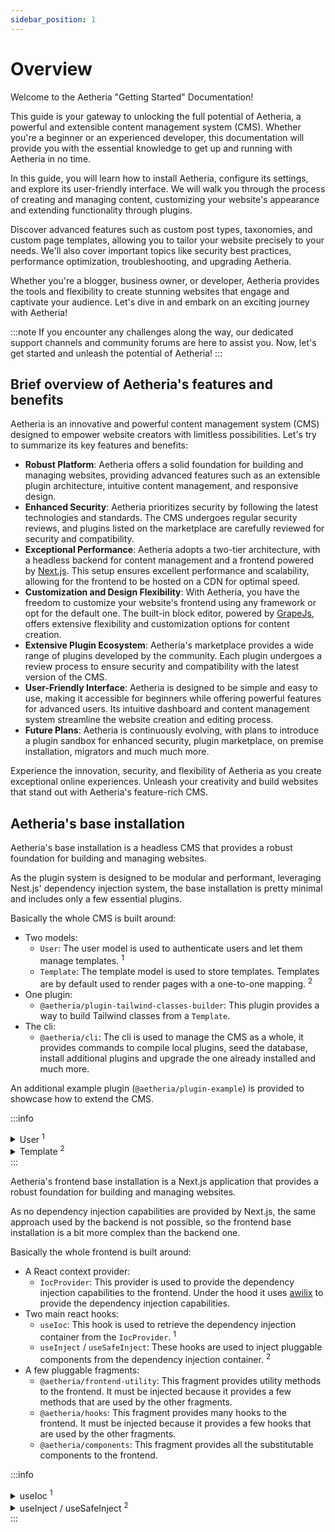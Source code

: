 ```yaml
---
sidebar_position: 1
---
```



# Overview

Welcome to the Aetheria "Getting Started" Documentation!

This guide is your gateway to unlocking the full potential of Aetheria, a powerful and extensible content management
system (CMS).
Whether you're a beginner or an experienced developer, this documentation will provide you with the essential knowledge
to get up and running with Aetheria in no time.

In this guide, you will learn how to install Aetheria, configure its settings, and explore its user-friendly interface.
We will walk you through the process of creating and managing content, customizing your website's appearance and
extending functionality through plugins.

Discover advanced features such as custom post types, taxonomies, and custom page templates, allowing you to tailor your
website precisely to your needs.
We'll also cover important topics like security best practices, performance optimization, troubleshooting, and upgrading
Aetheria.

Whether you're a blogger, business owner, or developer, Aetheria provides the tools and flexibility to create stunning
websites that engage and captivate your audience.
Let's dive in and embark on an exciting journey with Aetheria!

:::note
If you encounter any challenges along the way, our dedicated support channels and community forums are here to
assist you. Now, let's get started and unleash the potential of Aetheria!
:::

## Brief overview of Aetheria's features and benefits

Aetheria is an innovative and powerful content management system (CMS) designed to empower website creators with
limitless possibilities.
Let's try to summarize its key features and benefits:

- **Robust Platform**: Aetheria offers a solid foundation for building and managing websites, providing advanced
  features such as an extensible plugin architecture, intuitive content management, and responsive design.
- **Enhanced Security**: Aetheria prioritizes security by following the latest technologies and standards.
  The CMS undergoes regular security reviews, and plugins listed on the marketplace are carefully reviewed for security
  and compatibility.
- **Exceptional Performance**: Aetheria adopts a two-tier architecture, with a headless backend for content management
  and a frontend powered by [Next.js](https://nextjs.org/).
  This setup ensures excellent performance and scalability, allowing for the frontend to be hosted on a CDN for optimal
  speed.
- **Customization and Design Flexibility**: With Aetheria, you have the freedom to customize your website's frontend
  using any framework or opt for the default one.
  The built-in block editor, powered by [GrapeJs](https://grapesjs.com/), offers extensive flexibility and customization
  options for content creation.
- **Extensive Plugin Ecosystem**: Aetheria's marketplace provides a wide range of plugins developed by the community.
  Each plugin undergoes a review process to ensure security and compatibility with the latest version of the CMS.
- **User-Friendly Interface**: Aetheria is designed to be simple and easy to use, making it accessible for beginners
  while offering powerful features for advanced users.
  Its intuitive dashboard and content management system streamline the website creation and editing process.
- **Future Plans**: Aetheria is continuously evolving, with plans to introduce a plugin sandbox for enhanced security,
  plugin marketplace, on premise installation, migrators and much much more.

Experience the innovation, security, and flexibility of Aetheria as you create exceptional online experiences.
Unleash your creativity and build websites that stand out with Aetheria's feature-rich CMS.

## Aetheria's base installation

<Tabs defaultValue="backend" groupId="system" queryString="system">
<TabItem value="backend" label="Backend">

Aetheria's base installation is a headless CMS that provides a robust foundation for building and managing websites.

As the plugin system is designed to be modular and performant, leveraging Nest.js' dependency injection system, the
base installation is pretty minimal and includes only a few essential plugins.

Basically the whole CMS is built around:

- Two models:
	- `User`: The user model is used to authenticate users and let them manage templates. <sup>1</sup>
	- `Template`: The template model is used to store templates. Templates are by default used to render pages with a
	  one-to-one mapping. <sup>2</sup>
- One plugin:
	- `@aetheria/plugin-tailwind-classes-builder`: This plugin provides a way to build Tailwind classes from a
	  `Template`.
- The cli:
	- `@aetheria/cli`: The cli is used to manage the CMS as a whole, it provides commands to compile local plugins, seed
	  the database, install additional plugins and upgrade the one already installed and much more.

An additional example plugin (`@aetheria/plugin-example`) is provided to showcase how to extend the CMS.

:::info
<details>
<summary>User <sup>1</sup></summary>

The `User` model do not provide any role management by default, permissions are managed by dedicated plugins.

</details>
<details>
<summary>Template <sup>2</sup></summary>

The `Template` model is used to render pages by default, but it can be used to render anything, like
articles, products, etc.

Templates are not limited to one-to-one mapping, but it is the default behavior, they can be also used as partials for
layouts or themes, or they can be extended to provide more complex behaviors.

</details>
:::

</TabItem>
<TabItem value="frontend" label="Frontend">

Aetheria's frontend base installation is a Next.js application that provides a robust foundation for building and
managing websites.

As no dependency injection capabilities are provided by Next.js, the same approach used by the backend is not possible,
so the frontend base installation is a bit more complex than the backend one.

Basically the whole frontend is built around:

- A React context provider:
	- `IocProvider`: This provider is used to provide the dependency injection capabilities to the frontend.
	  Under the hood it uses [awilix](https://github.com/jeffijoe/awilix) to provide the dependency injection
	  capabilities.
- Two main react hooks:
	- `useIoc`: This hook is used to retrieve the dependency injection container from the `IocProvider`. <sup>1</sup>
	- `useInject` / `useSafeInject`: These hooks are used to inject pluggable components from the dependency injection
	  container. <sup>2</sup>
- A few pluggable fragments:
	- `@aetheria/frontend-utility`: This fragment provides utility methods to the frontend.
	  It must be injected because it provides a few methods that are used by the other fragments.
	- `@aetheria/hooks`: This fragment provides many hooks to the frontend.
	  It must be injected because it provides a few hooks that are used by the other fragments.
	- `@aetheria/components`: This fragment provides all the substitutable components to the frontend.

:::info
<details>
<summary>useIoc <sup>1</sup></summary>

The `useIoc` hook is used to retrieve the dependency injection container from the `IocProvider`.

It should not be used to inject pluggable components, but only to retrieve the container and register new
components/fragments or override existing ones.

</details>
<details>
<summary>useInject / useSafeInject <sup>2</sup></summary>

The `useInject` hook will throw an error if the component is not found in the container, while the `useSafeInject` hook
will return `undefined` instead.

Consider using `useSafeInject` when you are not sure if the component is registered in the container or if the
registration is done asynchronously.
Prefer `useInject` in all other cases.

Consider using the React components `<Suspense />` and `<ErrorBoundary />` to handle the errors thrown by `useInject`
and `useSafeInject`.

</details>
:::

</TabItem>
</Tabs>
